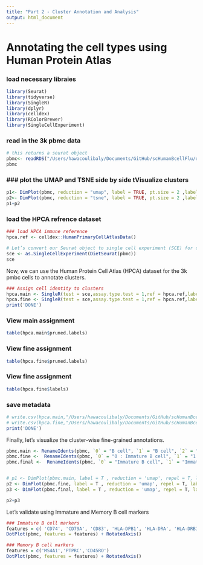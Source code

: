 ```yaml
---
title: "Part 2 - Cluster Annotation and Analysis"
output: html_document
---
```


# Annotating the cell types using Human Protein Atlas

### load necessary libraies

```r
library(Seurat)
library(tidyverse)
library(SingleR)
library(dplyr)
library(celldex)
library(RColorBrewer)
library(SingleCellExperiment)
```

### read in the 3k pbmc data

```r
# this returns a seurat object
pbmc<- readRDS("/Users/hawacoulibaly/Documents/GitHub/scHumanBcellFlu/data/pbmc_3k.RDS")
pbmc
```

### \### plot the UMAP and TSNE side by side tVisualize clusters

```r
p1<- DimPlot(pbmc, reduction = "umap", label = TRUE, pt.size = 2 ,label.size = 8)
p2<- DimPlot(pbmc, reduction = "tsne", label = TRUE, pt.size = 2 ,label.size = 8)
p1+p2
```

### load the HPCA refrence dataset

```r
### load HPCA immune reference
hpca.ref <- celldex::HumanPrimaryCellAtlasData()
```

```r
# Let’s convert our Seurat object to single cell experiment (SCE) for convenience. After this, using SingleR becomes very easy:
sce <- as.SingleCellExperiment(DietSeurat(pbmc))
sce
```

Now, we can use the Human Protein Cell Atlas (HPCA) dataset for the 3k pmbc cells to annotate clusters.

```r
### Assign cell identity to clusters
hpca.main <- SingleR(test = sce,assay.type.test = 1,ref = hpca.ref,labels = hpca.ref$label.main, clusters=pbmc@meta.data$seurat_clusters)
hpca.fine <- SingleR(test = sce,assay.type.test = 1,ref = hpca.ref,labels = hpca.ref$label.fine, clusters=pbmc@meta.data$seurat_clusters)
print('DONE')

```

### View main assignment

```r
table(hpca.main$pruned.labels)
```

### View fine assignment

```r
table(hpca.fine$pruned.labels)
```

### View fine assignment

```r
table(hpca.fine$labels)

```

### save metadata

```r
# write.csv(hpca.main,"/Users/hawacoulibaly/Documents/GitHub/scHumanBcellFlu/output/hpca_cluster_annotation_main.csv" )
# write.csv(hpca.fine,"/Users/hawacoulibaly/Documents/GitHub/scHumanBcellFlu/output/hpca_cluster_annotation_fine.csv" )
print('DONE')

```

Finally, let’s visualize the cluster-wise fine-grained annotations.

```r
pbmc.main <- RenameIdents(pbmc, `0` = "B cell", `1` = "B cell", `2` = "B cell", `3` = "B cell", `4` = "B cell", `5` = "B cell")
pbmc.fine <-  RenameIdents(pbmc, `0` = "0 : Immature B cell", `1` = "1 : Immature B cell", `2` = "2 : Immature B cell", `3` = "3 : Memory B cell", `4` = "4 : Memory B cell", `5` = "5 : Memory B cell")
pbmc.final <-  RenameIdents(pbmc, `0` = "Immature B cell", `1` = "Immature B cell", `2` = "Immature B cell", `3` = "Memory B cell", `4` = "Memory B cell", `5` = "Memory B cell")


# p1 <- DimPlot(pbmc.main, label = T , reduction = 'umap', repel = T, label.size = 3) + NoLegend()
p2 <- DimPlot(pbmc.fine, label = T , reduction = 'umap', repel = T, label.size = 3) + NoLegend()
p3 <- DimPlot(pbmc.final, label = T , reduction = 'umap', repel = T, label.size = 3)

p2+p3
```

Let's validate using Immature and Memory B cell markers

```r
### Immature B cell markers
features = c( 'CD74', 'CD79A', 'CD83', 'HLA-DPB1', 'HLA-DRA', 'HLA-DRB1')
DotPlot(pbmc, features = features) + RotatedAxis()
```
```r
### Memory B cell markers
features = c('MS4A1','PTPRC','CD45RO')
DotPlot(pbmc, features = features) + RotatedAxis()
```


